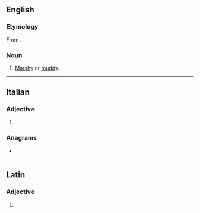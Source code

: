 ==English==

===Etymology===
From {{uder|en|la|ūlīginōsus||swampy, marshy}}.

===Noun===
{{en-noun}}

# [[marshy|Marshy]] or [[muddy]].

----

==Italian==

===Adjective===
{{head|it|adjective form}}

# {{feminine plural of|it|uliginoso}}

===Anagrams===
* {{anagrams|it|a=egiilnosu|inseguilo}}

----

==Latin==

===Adjective===
{{la-adj-form|ūlīginōse}}

# {{inflection of|la|ūlīginōsus||voc|m|s}}